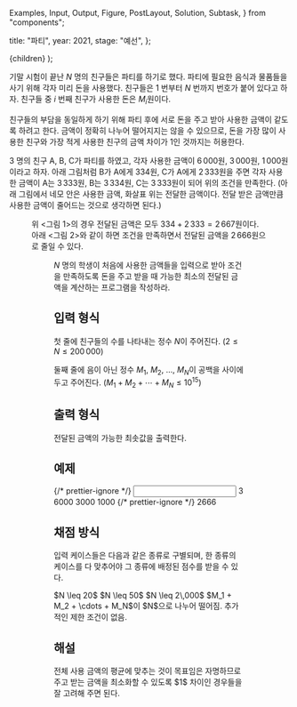   Examples,
  Input,
  Output,
  Figure,
  PostLayout,
  Solution,
  Subtask,
} from "components";

  title: "파티",
  year: 2021,
  stage: "예선",
};

  <PostLayout meta={meta}>{children}</PostLayout>
);

기말 시험이 끝난 $N$ 명의 친구들은 파티를 하기로 했다. 파티에 필요한 음식과 물품들을 사기 위해 각자 미리 돈을 사용했다. 친구들은 $1$ 번부터 $N$ 번까지 번호가 붙어 있다고 하자. 친구들 중 $i$ 번째 친구가 사용한 돈은 $M_i$원이다.

친구들의 부담을 동일하게 하기 위해 파티 후에 서로 돈을 주고 받아 사용한 금액이 같도록 하려고 한다. 금액이 정확히 나누어 떨어지지는 않을 수 있으므로, 돈을 가장 많이 사용한 친구와 가장 적게 사용한 친구의 금액 차이가 $1$인 것까지는 허용한다.

$3$ 명의 친구 A, B, C가 파티를 하였고, 각자 사용한 금액이 $6\,000$원, $3\,000$원, $1\,000$원이라고 하자. 아래 그림처럼 B가 A에게 $334$원, C가 A에게 $2\,333$원을 주면 각자 사용한 금액이 A는 $3\,333$원, B는 $3\,334$원, C는 $3\,333$원이 되어 위의 조건을 만족한다. (아래 그림에서 네모 안은 사용한 금액, 화살표 위는 전달한 금액이다. 전달 받은 금액만큼 사용한 금액이 줄어드는 것으로 생각하면 된다.)

<Figure
  src="/2021/party01-b6d16d1e.png"
  caption="&lt;그림 1&gt; 총 전달 금액 2667원 예시"
  width={540}
/>

위 &lt;그림 1&gt;의 경우 전달된 금액은 모두 $334 + 2\,333 = 2\,667$원이다. 아래 &lt;그림 2&gt;와 같이 하면 조건을 만족하면서 전달된 금액을 $2\,666$원으로 줄일 수 있다.

<Figure
  src="/2021/party02-9b3794f0.png"
  caption="&lt;그림 2&gt; 총 전달 금액 2666원 예시"
  width={540}
/>

$N$ 명의 학생이 처음에 사용한 금액들을 입력으로 받아 조건을 만족하도록 돈을 주고 받을 때 가능한 최소의 전달된 금액을 계산하는 프로그램을 작성하라.

## 입력 형식

첫 줄에 친구들의 수를 나타내는 정수 $N$이 주어진다. ($2 \leq N \leq 200\,000$)

둘째 줄에 음이 아닌 정수 $M_1$, $M_2$, $\ldots$, $M_N$이 공백을 사이에 두고 주어진다. ($M_1 + M_2 + \cdots + M_N \leq 10^{15}$)

## 출력 형식

전달된 금액의 가능한 최솟값을 출력한다.

## 예제

<Examples>
  {/* prettier-ignore */}
  <Input>
3
6000 3000 1000
  </Input>
  {/* prettier-ignore */}
  <Output>
2666
  </Output>
</Examples>

## 채점 방식

입력 케이스들은 다음과 같은 종류로 구별되며, 한 종류의 케이스를 다 맞추어야 그 종류에 배정된 점수를 받을 수 있다.

<Subtask index={1} score={7}>
  $N \leq 20$
</Subtask>
<Subtask index={2} score={12}>
  $N \leq 50$
</Subtask>
<Subtask index={3} score={16}>
  $N \leq 2\,000$
</Subtask>
<Subtask index={4} score={22}>
  $M_1 + M_2 + \cdots + M_N$이 $N$으로 나누어 떨어짐.
</Subtask>
<Subtask index={5} score={43}>
  추가적인 제한 조건이 없음.
</Subtask>

## 해설

<Solution>
  전체 사용 금액의 평균에 맞추는 것이 목표임은 자명하므로 주고 받는 금액을
  최소화할 수 있도록 $1$ 차이인 경우들을 잘 고려해 주면 된다.
</Solution>
